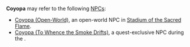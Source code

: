{{Disambiguation}}
'''Coyopa''' may refer to the following [[NPC]]s:
* [[Coyopa (Open-World)]], an open-world NPC in [[Stadium of the Sacred Flame]].
* [[Coyopa (To Whence the Smoke Drifts)]], a quest-exclusive NPC during the {{Quest|To Whence the Smoke Drifts}}.